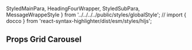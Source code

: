 
  StyledMainPara, HeadingFourWrapper,
  StyledSubPara, MessageWrappeStyle
  } from '../../../../public/styles/globalStyle';
// import { docco } from 'react-syntax-highlighter/dist/esm/styles/hljs';


<Meta title="Design System|GridCarousel" component={GridCarousel} />

<link rel="stylesheet" href="https://fonts.googleapis.com/css?family=Roboto:300,400,500,700&display=swap" />

<Story name="Introduction">
  <Introduction />
</Story>

<Story name="First way of integration">
 <FirstWayOfIntegration />
</Story>

<Story name="Second way of integration">
 <SecondWayOfIntegration />
</Story>


<Story name="Dots Enable">
  <Dots />
</Story>

<Story name="Hide custom scrollbar">
 <HideCustomScrollbar />
</Story>

<Story name="Custom Arrows">
  <CustomArrows />
</Story>

<Story name="Auto Play or Auto slide">
  <Autoplay />
</Story>

## Props  Grid Carousel 

<Story name="Props Grid Carousel ">
  <PropsTable />
</Story>